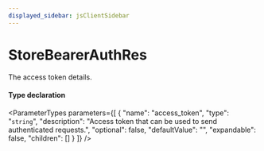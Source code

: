 ```yaml
---
displayed_sidebar: jsClientSidebar
---
```



# StoreBearerAuthRes

The access token details.

#### Type declaration

<ParameterTypes parameters={[
  {
    "name": "access_token",
    "type": "`string`",
    "description": "Access token that can be used to send authenticated requests.",
    "optional": false,
    "defaultValue": "",
    "expandable": false,
    "children": []
  }
]} />
